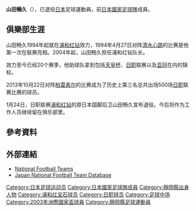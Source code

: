 {{Infobox football biography
|name=山田暢久
|image=
|fullname=山田暢久
|birth_date={{Birth date and age|1975|9|10}}
|cityofbirth=[[靜岡縣|靜岡縣]][[藤枝市|藤枝市]]
|countryofbirth={{日本}}
|height={{height|meters=1.75}}
|position=[[中場|中場]]
|currentclub=已退役
|years1=1994–2013
|clubs1=[[浦和紅鑽|浦和紅鑽]]
|caps1=540
|goals1=27
|nationalyears1=2002–2004
|nationalteam1=[[日本國家足球隊|日本]]
|nationalcaps1=15
|nationalgoals1=1
| pcupdate       = 2013年12月31日
| ntupdate       = 2004年2月18日
}}
'''山田暢久'''（{{Bd|1975年|9月10日||}}），已退役[[日本|日本]]足球運動員，前[[日本國家足球隊|日本國家足球隊]]成員。

==俱樂部生涯==
山田畅久1994年起就在[[浦和红钻|浦和红钻]]效力，1994年4月27日对阵[[清水心跳|清水心跳]]的比赛是他第一次在联赛亮相。2004年起，山田畅久担任浦和红钻队长。

效力至今已经20个赛季，他助球队拿到包括[[天皇杯|天皇杯]]、[[日职|日职]]联赛以及[[亚冠|亚冠]]在内的锦标。

2013年10月22日对阵[[柏雷素尔|柏雷素尔]]的比赛成为了历史上第三名总共出场500场[[日职|日职]]联赛比赛的球员。

1月24日，日职联赛[[浦和红钻|浦和红钻]]的原日本国脚后卫山田畅久宣布退役。今后将作为工作人员继续留在俱乐部里。

==參考資料==
{{Reflist}}

==外部連結==
*[http://www.national-football-teams.com/v2/player.php?id=3536 National Football Teams] {{Wayback|url=http://www.national-football-teams.com/v2/player.php?id=3536 |date=20121015195449 }}
*[https://web.archive.org/web/20130922101311/http://www.japannationalfootballteam.com/en/players/yamada_nobuhisa.html Japan National Football Team Database]

{{1995年世界青年錦標賽日本参赛名单}}
{{2003年洲際國家盃日本參賽名單}}

[[Category:日本足球运动员|Category:日本足球运动员]]
[[Category:日本國家足球隊成員|Category:日本國家足球隊成員]]
[[Category:靜岡縣出身人物|Category:靜岡縣出身人物]]
[[Category:浦和红宝石球员|Category:浦和红宝石球员]]
[[Category:日职球员|Category:日职球员]]
[[Category:足球中场|Category:足球中场]]
[[Category:2003年洲際國家盃球員|Category:2003年洲際國家盃球員]]
[[Category:靜岡縣足球運動員|Category:靜岡縣足球運動員]]